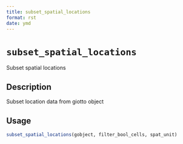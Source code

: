 ```yaml
--- 
title: subset_spatial_locations 
format: rst 
date: ymd 
--- 
```

# `subset_spatial_locations`

Subset spatial locations


## Description

Subset location data from giotto object


## Usage

```r
subset_spatial_locations(gobject, filter_bool_cells, spat_unit)
```


